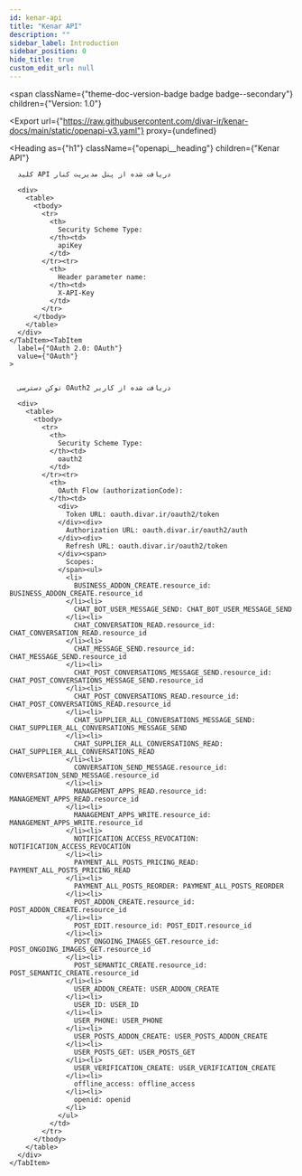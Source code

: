 ```yaml
---
id: kenar-api
title: "Kenar API"
description: ""
sidebar_label: Introduction
sidebar_position: 0
hide_title: true
custom_edit_url: null
---
```



<span
  className={"theme-doc-version-badge badge badge--secondary"}
  children={"Version: 1.0"}
>
</span>

<Export
  url={"https://raw.githubusercontent.com/divar-ir/kenar-docs/main/static/openapi-v3.yaml"}
  proxy={undefined}
>
  
</Export>

<Heading
  as={"h1"}
  className={"openapi__heading"}
  children={"Kenar API"}
>
</Heading>





<div
  style={{"marginBottom":"2rem"}}
>
  <Heading
    id={"authentication"}
    as={"h2"}
    className={"openapi-tabs__heading"}
    children={"Authentication"}
  >
  </Heading><SchemaTabs
    className={"openapi-tabs__security-schemes"}
  >
    <TabItem
      label={"API Key: APIKey"}
      value={"APIKey"}
    >
      
      
      کلید API دریافت شده از پنل مدیریت کنار
      
      <div>
        <table>
          <tbody>
            <tr>
              <th>
                Security Scheme Type:
              </th><td>
                apiKey
              </td>
            </tr><tr>
              <th>
                Header parameter name:
              </th><td>
                X-API-Key
              </td>
            </tr>
          </tbody>
        </table>
      </div>
    </TabItem><TabItem
      label={"OAuth 2.0: OAuth"}
      value={"OAuth"}
    >
      
      
      توکن دسترسی OAuth2 دریافت شده از کاربر
      
      <div>
        <table>
          <tbody>
            <tr>
              <th>
                Security Scheme Type:
              </th><td>
                oauth2
              </td>
            </tr><tr>
              <th>
                OAuth Flow (authorizationCode):
              </th><td>
                <div>
                  Token URL: oauth.divar.ir/oauth2/token
                </div><div>
                  Authorization URL: oauth.divar.ir/oauth2/auth
                </div><div>
                  Refresh URL: oauth.divar.ir/oauth2/token
                </div><span>
                  Scopes:
                </span><ul>
                  <li>
                    BUSINESS_ADDON_CREATE.resource_id: BUSINESS_ADDON_CREATE.resource_id
                  </li><li>
                    CHAT_BOT_USER_MESSAGE_SEND: CHAT_BOT_USER_MESSAGE_SEND
                  </li><li>
                    CHAT_CONVERSATION_READ.resource_id: CHAT_CONVERSATION_READ.resource_id
                  </li><li>
                    CHAT_MESSAGE_SEND.resource_id: CHAT_MESSAGE_SEND.resource_id
                  </li><li>
                    CHAT_POST_CONVERSATIONS_MESSAGE_SEND.resource_id: CHAT_POST_CONVERSATIONS_MESSAGE_SEND.resource_id
                  </li><li>
                    CHAT_POST_CONVERSATIONS_READ.resource_id: CHAT_POST_CONVERSATIONS_READ.resource_id
                  </li><li>
                    CHAT_SUPPLIER_ALL_CONVERSATIONS_MESSAGE_SEND: CHAT_SUPPLIER_ALL_CONVERSATIONS_MESSAGE_SEND
                  </li><li>
                    CHAT_SUPPLIER_ALL_CONVERSATIONS_READ: CHAT_SUPPLIER_ALL_CONVERSATIONS_READ
                  </li><li>
                    CONVERSATION_SEND_MESSAGE.resource_id: CONVERSATION_SEND_MESSAGE.resource_id
                  </li><li>
                    MANAGEMENT_APPS_READ.resource_id: MANAGEMENT_APPS_READ.resource_id
                  </li><li>
                    MANAGEMENT_APPS_WRITE.resource_id: MANAGEMENT_APPS_WRITE.resource_id
                  </li><li>
                    NOTIFICATION_ACCESS_REVOCATION: NOTIFICATION_ACCESS_REVOCATION
                  </li><li>
                    PAYMENT_ALL_POSTS_PRICING_READ: PAYMENT_ALL_POSTS_PRICING_READ
                  </li><li>
                    PAYMENT_ALL_POSTS_REORDER: PAYMENT_ALL_POSTS_REORDER
                  </li><li>
                    POST_ADDON_CREATE.resource_id: POST_ADDON_CREATE.resource_id
                  </li><li>
                    POST_EDIT.resource_id: POST_EDIT.resource_id
                  </li><li>
                    POST_ONGOING_IMAGES_GET.resource_id: POST_ONGOING_IMAGES_GET.resource_id
                  </li><li>
                    POST_SEMANTIC_CREATE.resource_id: POST_SEMANTIC_CREATE.resource_id
                  </li><li>
                    USER_ADDON_CREATE: USER_ADDON_CREATE
                  </li><li>
                    USER_ID: USER_ID
                  </li><li>
                    USER_PHONE: USER_PHONE
                  </li><li>
                    USER_POSTS_ADDON_CREATE: USER_POSTS_ADDON_CREATE
                  </li><li>
                    USER_POSTS_GET: USER_POSTS_GET
                  </li><li>
                    USER_VERIFICATION_CREATE: USER_VERIFICATION_CREATE
                  </li><li>
                    offline_access: offline_access
                  </li><li>
                    openid: openid
                  </li>
                </ul>
              </td>
            </tr>
          </tbody>
        </table>
      </div>
    </TabItem>
  </SchemaTabs>
</div>
      